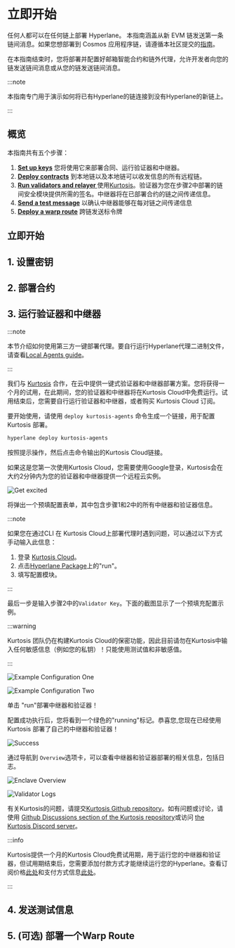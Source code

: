 
# 立即开始

任何人都可以在任何链上部署 Hyperlane。
本指南涵盖从新 EVM 链发送第一条链间消息。如果您想部署到 Cosmos 应用程序链，请遵循本社区提交的[指南](https://github.com/many-things/cw-hyperlane/blob/25a31818e9bf909875ab091f3884ee71bd25814f/DEPLOYMENT.md)。

在本指南结束时，您将部署并配置好邮箱智能合约和链外代理，允许开发者向您的链发送链间消息或从您的链发送链间消息。

:::note

本指南专门用于演示如何将已有Hyperlane的链连接到没有Hyperlane的新链上。

:::

<TerminologyPartial />

## 概览

本指南共有五个步骤：

1. [<b>Set up keys</b>](#1-set-up-keys) 您将使用它来部署合同、运行验证器和中继器。
2. [<b>Deploy contracts</b>](#2-deploy-contracts) 到本地链以及本地链可以收发信息的所有远程链。
3. [<b>Run validators and relayer </b>](#3-run-validators-relayer)使用[Kurtosis](https://cloud.kurtosis.com)。验证器为您在步骤2中部署的链间安全模块提供所需的签名。中继器将在已部署合约的链之间传递信息。
4. [<b>Send a test message</b>](#4-send-test-messages) 以确认中继器能够在每对链之间传递信息
5. [<b>Deploy a warp route</b>](#5-optional-deploy-a-warp-route) 跨链发送标令牌

## 立即开始

## 1. 设置密钥

<SetupKeysPartial />

## 2. 部署合约

<DeployContractsPartial />

## 3. 运行验证器和中继器

:::note

本节介绍如何使用第三方一键部署代理。要自行运行Hyperlane代理二进制文件，请查看[Local Agents guide](guides/deploy-hyperlane-local-agents.mdx)。

:::

我们与 [Kurtosis](https://www.kurtosis.com/) 合作，在云中提供一键式验证器和中继器部署方案。您将获得一个月的试用，在此期间，您的验证器和中继器将在Kurtosis Cloud中免费运行。试用结束后，您需要自行运行验证器和中继器，或者购买 Kurtosis Cloud 订阅。

要开始使用，请使用 `deploy kurtosis-agents` 命令生成一个链接，用于配置 Kurtosis 部署。

```bash
hyperlane deploy kurtosis-agents
```

按照提示操作，然后点击命令输出的Kurtosis Cloud链接。

如果这是您第一次使用Kurtosis Cloud，您需要使用Google登录，Kurtosis会在大约2分钟内为您的验证器和中继器提供一个远程云实例。

![Get excited](../static/img/kurtosis-get-excited.png)

将弹出一个预填配置表单，其中包含步骤1和2中的所有中继器和验证器信息。

:::note

如果您在通过CLI 在 Kurtosis Cloud上部署代理时遇到问题，可以通过以下方式手动输入此信息：

1. 登录 [Kurtosis Cloud](https://cloud.kurtosis.com/)。
1. 点击[Hyperlane Package](https://cloud.kurtosis.com/gateway/ips/18-206-3-164/ports/9711/catalog/github.com%2Fkurtosis-tech%2Fhyperlane-package)上的"run"。
1. 填写配置模块。

:::

最后一步是输入步骤2中的`Validator Key`。下面的截图显示了一个预填充配置示例。

:::warning

Kurtosis 团队仍在构建Kurtosis Cloud的保密功能，因此目前请勿在Kurtosis中输入任何敏感信息（例如您的私钥）！只能使用测试值和非敏感值。

:::

![Example Configuration One](../static/img/kurtosis-example-config-one.png)

![Example Configuration Two](../static/img/kurtosis-example-config-two.png)

单击 "run"部署中继器和验证器！

配置成功执行后，您将看到一个绿色的"running"标记。恭喜您,您现在已经使用 Kurtosis 部署了自己的中继器和验证器！

![Success](../static/img/kurtosis-success.png)

通过导航到 `Overview`选项卡，可以查看中继器和验证器部署的相关信息，包括日志。

![Enclave Overview](../static/img/kurtosis-enclave-overview.png)

![Validator Logs](../static/img/kurtosis-validator-logs.png)

有关Kurtosis的问题，请提交[Kurtosis Github repository](https://github.com/kurtosis-tech/kurtosis/issues/new/choose)。如有问题或讨论，请使用 [Github Discussions section of the Kurtosis repository](https://github.com/kurtosis-tech/kurtosis/discussions/new?category=q-a)或访问 [the Kurtosis Discord server](https://discord.com/invite/jJFG7XBqcY)。

:::info

Kurtosis提供一个月的Kurtosis Cloud免费试用期，用于运行您的中继器和验证器，但试用期结束后，您需要添加付款方式才能继续运行您的Hyperlane。查看订阅价格[此处](https://kurtosis.com/pricing)和支付方式信息[此处](https://cloud.kurtosis.com/payment-method)。

:::

## 4. 发送测试信息

<SendTestMessagesPartial />

## 5. (可选) 部署一个Warp Route

<DeployWarpRoutePartial />
